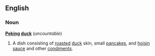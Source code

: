 == English ==
{{wikipedia}}
=== Noun ===
'''[[Peking]] [[duck]]''' (''uncountable'')

# A dish consisting of [[roast]]ed [[duck]] skin, small [[pancake]]s, and [[hoisin sauce]] and other [[condiment]]s.